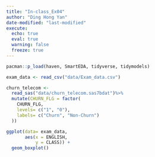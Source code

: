 ```yaml
---
title: "In-class_Ex04"
author: "Ding Hong Yan"
date-modified: "last-modified" 
execute:
  echo: true
  eval: true
  warning: false
  freeze: true
---
```


```r
pacman::p_load(haven, SmartEDA, tidyverse, tidymodels)
```

```r
exam_data <- read_csv("data/Exam_data.csv")
```

```r
churn_telecom <-
  read_sas("data/churn_telecom.sas7bdat")%>%
  mutate(CHURN_FLG = factor(
    CHURN_FLG,
    levels= c("1", "0"),
    labels= c("Churn", "Non-Churn")
  ))
```

```r
ggplot(data= exam_data,
       aes(x = ENGLISH,
           y = CLASS)) +
  geom_boxplot()
```

